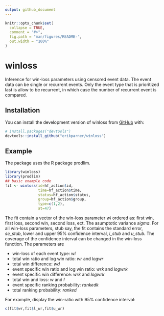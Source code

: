 ```yaml
---
output: github_document
---
```


<!-- README.md is generated from README.Rmd. Please edit that file -->

```r
knitr::opts_chunk$set(
  collapse = TRUE,
  comment = "#>",
  fig.path = "man/figures/README-",
  out.width = "100%"
)
```

# winloss

<!-- badges: start -->
<!-- badges: end -->

Inference for win-loss parameters using censored event data. The event data can be single or recurrent events. Only the event type that is prioritized last is allow to be recurrent, in which case the number of recurrent event is compared.


## Installation

You can install the development version of winloss from [GitHub](https://github.com/) with:

``` r
# install.packages("devtools")
devtools::install_github("erikparner/winloss")
```

## Example

The package uses the R package prodlim.

```r
library(winloss)
library(prodlim)
## basic example code
fit <- winloss(id=hf_action$id,
               time=hf_action$time, 
               status=hf_action$status, 
               group=hf_action$group, 
               type=c(1,2), 
               at=47)
```

The fit contain a vector of the win-loss parameter *wl* ordered as: first win, first loss, second win, second loss, ect. The asumptotic variance *sigma*. For all win-loss parameters, stub say, the fit contains the standard error, *se_stub*, lower and upper 95% confidence interval, *l_stub* and *u_stub*. The coverage of the confidence interval can be changed in the win-loss function. The parameters are

* win-loss of each event type: *wl*
* total win ratio and log win ratio: *wr* and *logwr*
* total win difference: *wd*
* event specific win ratio and log win ratio: *wrk* and *logwrk*
* event specific win difference: *wrk* and *logwrk*
* total win and loss: *w* and *l*
* event specific ranking probability: *rankedk*
* total ranking probability: *ranked*

For example, display the win-ratio with 95% confidence interval:

```r
c(fit$wr,fit$l_wr,fit$u_wr)
```


